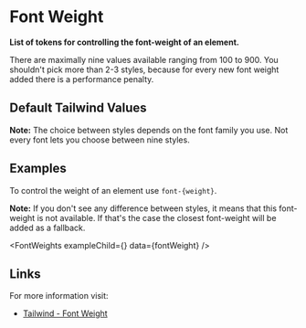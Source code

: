 
<MainContainer>

# Font Weight

**List of tokens for controlling the font-weight of an element.**

There are maximally nine values available ranging from 100 to 900. You shouldn't pick more than 2-3 styles, because for every new font weight added there is a performance penalty.

## Default Tailwind Values

**Note:**
The choice between styles depends on the font family you use. Not every font lets you choose between nine styles.

<TailwindTable specObj={fontWeight} />

## Examples

To control the weight of an element use `font-{weight}`.

**Note:**
If you don't see any difference between styles, it means that this font-weight is not available. If that's the case the closest font-weight will be added as a fallback.

<FontWeights exampleChild={<Text />} data={fontWeight} />

## Links

For more information visit:

- [Tailwind - Font Weight](https://tailwindcss.com/docs/font-weight/)

</MainContainer>
